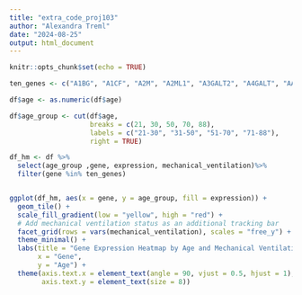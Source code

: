 ```yaml
---
title: "extra_code_proj103"
author: "Alexandra Treml"
date: "2024-08-25"
output: html_document
---
```


```r
knitr::opts_chunk$set(echo = TRUE)
```

```r
ten_genes <- c("A1BG", "A1CF", "A2M", "A2ML1", "A3GALT2", "A4GALT", "AAAS", "AACS", "AADAC", "AAK1")

df$age <- as.numeric(df$age)

df$age_group <- cut(df$age,
                    breaks = c(21, 30, 50, 70, 88),
                    labels = c("21-30", "31-50", "51-70", "71-88"),
                    right = TRUE)

df_hm <- df %>%
  select(age_group ,gene, expression, mechanical_ventilation)%>%
  filter(gene %in% ten_genes)


ggplot(df_hm, aes(x = gene, y = age_group, fill = expression)) +
  geom_tile() +
  scale_fill_gradient(low = "yellow", high = "red") +
  # Add mechanical ventilation status as an additional tracking bar
  facet_grid(rows = vars(mechanical_ventilation), scales = "free_y") + # This adds mechanical ventilation status as rows
  theme_minimal() +
  labs(title = "Gene Expression Heatmap by Age and Mechanical Ventilation Status", 
       x = "Gene", 
       y = "Age") +
  theme(axis.text.x = element_text(angle = 90, vjust = 0.5, hjust = 1), 
        axis.text.y = element_text(size = 8))

```

